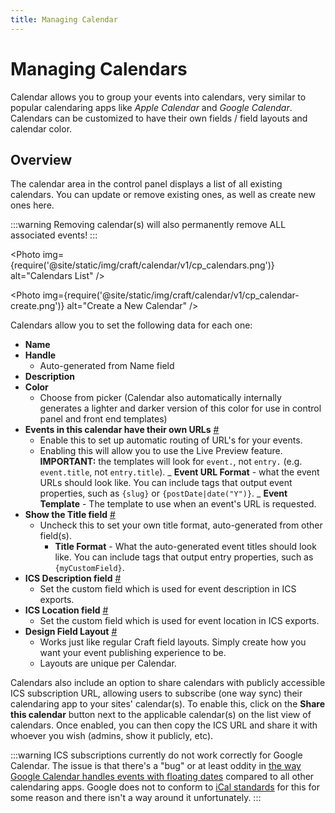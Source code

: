 ```yaml
---
title: Managing Calendar
---
```



# Managing Calendars

Calendar allows you to group your events into calendars, very similar to popular calendaring apps like _Apple Calendar_ and _Google Calendar_. Calendars can be customized to have their own fields / field layouts and calendar color.

## Overview

The calendar area in the control panel displays a list of all existing calendars. You can update or remove existing ones, as well as create new ones here.

:::warning
Removing calendar(s) will also permanently remove ALL associated events!
:::

<Photo
  img={require('@site/static/img/craft/calendar/v1/cp_calendars.png')}
  alt="Calendars List"
/>

<Photo
  img={require('@site/static/img/craft/calendar/v1/cp_calendar-create.png')}
  alt="Create a New Calendar"
/>

Calendars allow you to set the following data for each one:

- **Name**
- **Handle**
  - Auto-generated from Name field
- **Description**
- **Color**
  - Choose from picker (Calendar also automatically internally generates a lighter and darker version of this color for use in control panel and front end templates)
- **Events in this calendar have their own URLs** <a href="#event-urls" id="event-urls" className="docs-anchor">#</a>
  - Enable this to set up automatic routing of URL's for your events.
  - Enabling this will allow you to use the Live Preview feature.
    **IMPORTANT:** the templates will look for `event.`, not `entry.` (e.g. `event.title`, not `entry.title`).
    _ **Event URL Format** - what the event URLs should look like. You can include tags that output event properties, such as `{slug}` or `{postDate|date("Y")}`.
    _ **Event Template** - The template to use when an event's URL is requested.
- **Show the Title field** <a href="#title-field" id="title-field" className="docs-anchor">#</a>
  - Uncheck this to set your own title format, auto-generated from other field(s).
    - **Title Format** - What the auto-generated event titles should look like. You can include tags that output entry properties, such as `{myCustomField}`.
- **ICS Description field** <a href="#ics-description" id="ics-description" className="docs-anchor">#</a>
  - Set the custom field which is used for event description in ICS exports.
- **ICS Location field** <a href="#ics-location" id="ics-location" className="docs-anchor">#</a>
  - Set the custom field which is used for event location in ICS exports.
- **Design Field Layout** <a href="#design-field-layout" id="design-field-layout" className="docs-anchor">#</a>
  - Works just like regular Craft field layouts. Simply create how you want your event publishing experience to be.
  - Layouts are unique per Calendar.

Calendars also include an option to share calendars with publicly accessible ICS subscription URL, allowing users to subscribe (one way sync) their calendaring app to your sites' calendar(s). To enable this, click on the **Share this calendar** button next to the applicable calendar(s) on the list view of calendars. Once enabled, you can then copy the ICS URL and share it with whoever you wish (admins, show it publicly, etc).

:::warning
ICS subscriptions currently do not work correctly for Google Calendar. The issue is that there's a "bug" or at least oddity in [the way Google Calendar handles events with floating dates](https://productforums.google.com/forum/#!topic/calendar/Xjxs5UjhsXI) compared to all other calendaring apps. Google does not to conform to [iCal standards](https://tools.ietf.org/html/rfc5545#section-3.3.5) for this for some reason and there isn't a way around it unfortunately.
:::
